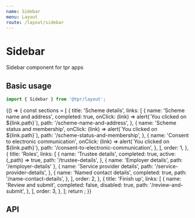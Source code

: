 ```yaml
---
name: Sidebar
menu: Layout
route: /layout/sidebar
---
```



# Sidebar

Sidebar component for tpr apps

## Basic usage

```js
import { Sidebar } from '@tpr/layout';
```

<Playground>
	{() => {
		const sections = [
			{
				title: 'Scheme details',
				links: [
					{
						name: 'Scheme name and address',
						completed: true,
						onClick: (link) => alert(`You clicked on ${link.path}`),
						path: '/scheme-name-and-address',
					},
					{
						name: 'Scheme status and membership',
						onClick: (link) => alert(`You clicked on ${link.path}`),
						path: '/scheme-status-and-membership',
					},
					{
						name: 'Consent to electronic communication',
						onClick: (link) => alert(`You clicked on ${link.path}`),
						path: '/consent-to-electronic-communication',
					},
				],
				order: 1,
			},
			{
				title: 'Roles',
				links: [
					{
						name: 'Trustee details',
						completed: true,
						active: (_path) => true,
						path: '/trustee-details',
					},
					{ name: 'Employer details', path: '/employer-details' },
					{
						name: 'Service provider details',
						path: '/service-provider-details',
					},
					{
						name: 'Named contact details',
						completed: true,
						path: '/name-contact-details',
					},
				],
				order: 2,
			},
			{
				title: 'Finish up',
				links: [
					{
						name: 'Review and submit',
						completed: false,
						disabled: true,
						path: '/review-and-submit',
					},
				],
				order: 3,
			},
		];
		return <Sidebar title="Scheme return home" sections={sections} />;
	}}
</Playground>

## API

<Props of={Sidebar} />

